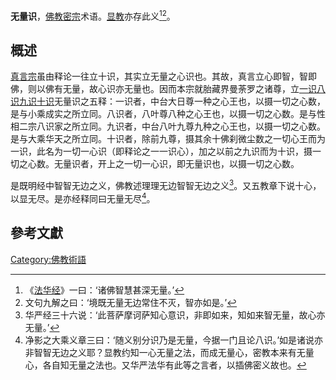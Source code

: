 {{Expert|time=2015-12-14T03:41:42+00:00}}
'''无量识'''，[[佛教|佛教]][[密宗|密宗]]术语。[[显教|显教]]亦存此义<ref>《[[法华经|法华经]]》一曰：‘诸佛智慧甚深无量。’</ref><ref>文句九解之曰：‘境既无量无边常住不灭，智亦如是。’</ref>。

==概述 ==
{{Refimprove section|time=2017-07-31T09:03:31+00:00}}
[[真言宗|真言宗]]虽由释论一往立十识，其实立无量之心识也。其故，真言立心即智，智即佛，则以佛有无量，故心识亦无量也。因而本宗就胎藏界曼荼罗之诸尊，立[[一识|一识]][[八识|八识]][[九识|九识]][[十识|十识]]无量识之五释：一识者，中台大日尊一种之心王也，以摄一切之心数，是与小乘成实之所立同。八识者，八叶尊八种之心王也，以摄一切之心数。是与性相二宗八识家之所立同。九识者，中台八叶九尊九种之心王也，以摄一切之心数。是与大乘华天之所立同。十识者，除前九尊，摄其余十佛刹微尘数之一切心王而为一识，此名为一切一心识（即释论之一一识心），加之以前之九识而为十识，摄一切之心数。无量识者，开上之一切一心识，即无量识也，以摄一切之心数。

是既明经中智智无边之义，佛教述理理无边智智无边之义<ref>华严经三十六说：‘此菩萨摩诃萨知心意识，非即如来，知如来智无量，故心亦无量。’</ref>。又五教章下说十心，以显无尽。是亦经释同曰无量无尽<ref>净影之大乘义章三曰：‘随义别分识乃是无量，今据一门且论八识。’如是诸说亦非智智无边之义耶？显教约知一心无量之法，而成无量心，密教本来有无量心，各自知无量之法也。又华严法华有此等之言者，以插佛密义故也。</ref>。

==參考文獻==
<div class="references-small">
<references></references>
</div>

{{佛教小作品}}
[[Category:佛教術語|Category:佛教術語]]
